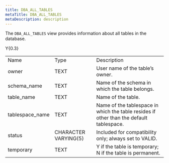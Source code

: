 ```yaml
---
title: DBA_ALL_TABLES
metaTitle: DBA_ALL_TABLES
metaDescription: description
---
```


The `DBA_ALL_TABLES` view provides information about all tables in the
database.

<div class="tabularcolumns">

Y{0.3}

</div>

|                  |                      |                                                                                         |
| ---------------- | -------------------- | --------------------------------------------------------------------------------------- |
| Name             | Type                 | Description                                                                             |
| owner            | TEXT                 | User name of the table’s owner.                                                         |
| schema_name     | TEXT                 | Name of the schema in which the table belongs.                                          |
| table_name      | TEXT                 | Name of the table.                                                                      |
| tablespace_name | TEXT                 | Name of the tablespace in which the table resides if other than the default tablespace. |
| status           | CHARACTER VARYING(5) | Included for compatibility only; always set to VALID.                                   |
| temporary        | TEXT                 | Y if the table is temporary; N if the table is permanent.                               |
